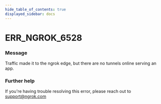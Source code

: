 ```yaml
---
hide_table_of_contents: true
displayed_sidebar: docs
---
```



# ERR_NGROK_6528

### Message

Traffic made it to the ngrok edge, but there are no tunnels online serving an app.

### Further help

If you're having trouble resolving this error, please reach out to [support@ngrok.com](mailto:support@ngrok.com?subject=Help%20with%20ERR_NGROK_6528)

<ErrorDetails error="err_ngrok_6528" />

